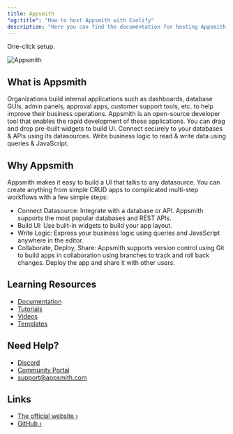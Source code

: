 ```yaml
---
title: Appsmith
"og:title": "How to host Appsmith with Coolify"
description: "Here you can find the documentation for hosting Appsmith with Coolify."
---
```


<Check>One-click setup.</Check>

![Appsmith](https://raw.githubusercontent.com/appsmithorg/appsmith/release/static/images/appsmith-in-100-seconds.png)

## What is Appsmith

Organizations build internal applications such as dashboards, database GUIs, admin panels, approval apps, customer support tools, etc. to help improve their business operations. Appsmith is an open-source developer tool that enables the rapid development of these applications. You can drag and drop pre-built widgets to build UI. Connect securely to your databases & APIs using its datasources. Write business logic to read & write data using queries & JavaScript.

## Why Appsmith

Appsmith makes it easy to build a UI that talks to any datasource. You can create anything from simple CRUD apps to complicated multi-step workflows with a few simple steps:

- Connect Datasource: Integrate with a database or API. Appsmith supports the most popular databases and REST APIs.
- Build UI: Use built-in widgets to build your app layout.
- Write Logic: Express your business logic using queries and JavaScript anywhere in the editor.
- Collaborate, Deploy, Share: Appsmith supports version control using Git to build apps in collaboration using branches to track and roll back changes. Deploy the app and share it with other users.

## Learning Resources

- [Documentation](https://docs.appsmith.com?utm_source=github&utm_medium=organic&utm_campaign=readme)
- [Tutorials](https://docs.appsmith.com/getting-started/tutorials?utm_source=github&utm_medium=organic&utm_campaign=readme)
- [Videos](https://www.youtube.com/appsmith?utm_source=github&utm_medium=organic&utm_campaign=readme)
- [Templates](https://www.appsmith.com/templates?utm_source=github&utm_medium=organic&utm_campaign=readme&utm_content=support)

## Need Help?

- [Discord](https://discord.gg/rBTTVJp?utm_source=github&utm_medium=organic&utm_campaign=readme)
- [Community Portal](https://community.appsmith.com/?utm_source=github&utm_medium=organic&utm_campaign=readme)
- [support@appsmith.com](mailto:support@appsmith.com)

## Links

- [The official website ›](https://www.appsmith.com)
- [GitHub ›](https://github.com/appsmithorg/appsmith)
